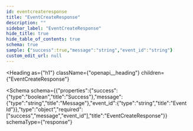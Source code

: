 ```yaml
---
id: eventcreateresponse
title: "EventCreateResponse"
description: ""
sidebar_label: "EventCreateResponse"
hide_title: true
hide_table_of_contents: true
schema: true
sample: {"success":true,"message":"string","event_id":"string"}
custom_edit_url: null
---
```



<Heading
  as={"h1"}
  className={"openapi__heading"}
  children={"EventCreateResponse"}
>
</Heading>





<Schema
  schema={{"properties":{"success":{"type":"boolean","title":"Success"},"message":{"type":"string","title":"Message"},"event_id":{"type":"string","title":"Event Id"}},"type":"object","required":["success","message","event_id"],"title":"EventCreateResponse"}}
  schemaType={"response"}
>
  
</Schema>
            